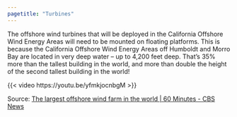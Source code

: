 ```yaml
---
pagetitle: "Turbines"
---
```


::: {#turbine-info}
The offshore wind turbines that will be deployed in the California Offshore Wind Energy Areas will need to be mounted on floating platforms. This is because the California Offshore Wind Energy Areas off Humboldt and Morro Bay are located in very deep water – up to 4,200 feet deep. That’s 35% more than the tallest building in the world, and more than double the height of the second tallest building in the world!
:::
::: {#turbine-video layout-nrow=1}
{{< video https://youtu.be/yfmkjocnbgM >}}

Source: [The largest offshore wind farm in the world | 60 Minutes - CBS News](https://www.cbsnews.com/video/wind-energy-grimsby-england-60-minutes-video-2022-10-16/)
:::





